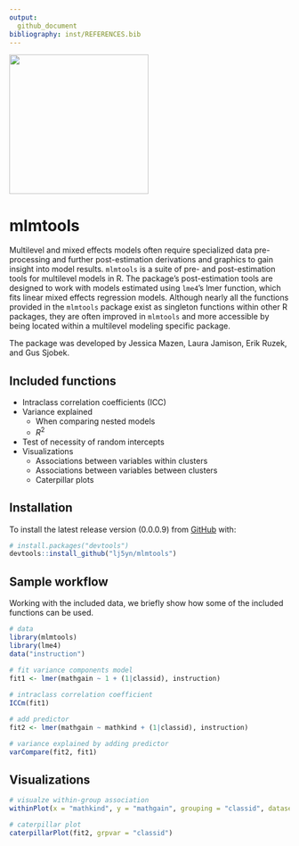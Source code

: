 ```yaml
---
output: 
  github_document
bibliography: inst/REFERENCES.bib
---
```



<img src="man/figures/hex.png" width = 250 />


# mlmtools

Multilevel and mixed effects models often require specialized data pre-processing and further post-estimation derivations and graphics to gain insight into model results. `mlmtools` is a suite of pre- and post-estimation tools for multilevel models in R. The package's post-estimation tools are designed to work with models estimated using `lme4`'s lmer function, which fits linear mixed effects regression models. Although nearly all the functions provided in the `mlmtools` package exist as singleton functions within other R packages, they are often improved in `mlmtools` and more accessible by being located within a multilevel modeling specific package.

The package was developed by Jessica Mazen, Laura Jamison, Erik Ruzek, and Gus Sjobek.

## Included functions
* Intraclass correlation coefficients (ICC)
* Variance explained
  + When comparing nested models
  + $R^2$
* Test of necessity of random intercepts
* Visualizations 
  + Associations between variables within clusters
  + Associations between variables between clusters
  + Caterpillar plots


## Installation
To install the latest release version (0.0.0.9) from [GitHub](https://github.com/) with:

``` r
# install.packages("devtools")
devtools::install_github("lj5yn/mlmtools")
```

## Sample workflow

Working with the included data, we briefly show how some of the included functions can be used. 

```r
# data
library(mlmtools)
library(lme4)
data("instruction")

# fit variance components model
fit1 <- lmer(mathgain ~ 1 + (1|classid), instruction)
  
# intraclass correlation coefficient
ICCm(fit1)

# add predictor
fit2 <- lmer(mathgain ~ mathkind + (1|classid), instruction)

# variance explained by adding predictor
varCompare(fit2, fit1)

```

## Visualizations

```r
# visualze within-group association
withinPlot(x = "mathkind", y = "mathgain", grouping = "classid", dataset = instruction)

# caterpillar plot
caterpillarPlot(fit2, grpvar = "classid")
```

